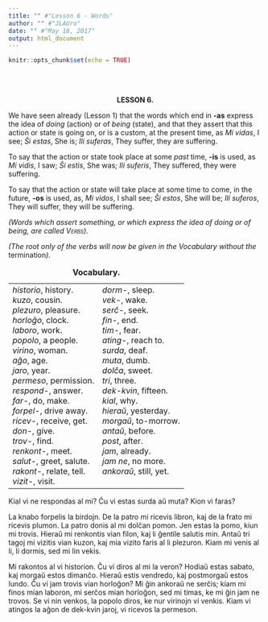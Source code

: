 ```yaml
---
title: "" #"Lesson 6 - Words"
author: "" #"JLAUro"
date: "" #"May 18, 2017"
output: html_document
---
```


```r
knitr::opts_chunk$set(echo = TRUE)
```

<br/><br/>

<center><b>LESSON 6.</b></center>

<p>We have seen already (Lesson 1) that the words which end in
<b>-as</b> express the idea of <i>doing</i> (action) or of
<i>being</i> (state), and that they assert that this action or
state is going on, or is a custom, at the present time, as <i>Mi
vidas</i>, I see; <i>&#348;i estas</i>, She is; <i>Ili
suferas</i>, They suffer, they are suffering.</p>

<p>To say that the action or state took place at some <i>past</i>
time, <b>-is</b> is used, as <i>Mi vidis</i>, I saw; <i>&#348;i
estis</i>, She was; <i>Ili suferis</i>, They suffered, they were
suffering.</p>

<!-- =============================021.png============================ -->
<p>To say that the action or state will take place at some time
to come, in the future, <b>-os</b> is used, as, <i>Mi vidos</i>,
I shall see; <i>&#348;i estos</i>, She will be; <i>Ili
suferos</i>, They will suffer, they will be suffering.</p>

<p><i>(Words which assert something, or which express the idea of
doing or of being, are called <span style=
"font-variant: small-caps">Verbs</span>).</i></p>

<p><i>(The root only of the verbs will now be given in the
Vocabulary without the</i> termination<i>).</i></p>

<center>
<table cellspacing="8">
<caption><b>Vocabulary.</b></caption>

<tr>
<td nowrap valign="top"><i>historio</i>, history.<br>
 <i>kuzo</i>, cousin.<br>
 <i>plezuro</i>, pleasure.<br>
 <i>horlo&#285;o</i>, clock.<br>
 <i>laboro</i>, work.<br>
 <i>popolo</i>, a people.<br>
 <i>virino</i>, woman.<br>
 <i>a&#285;o</i>, age.<br>
 <i>jaro</i>, year.<br>
 <i>permeso</i>, permission.<br>
 <i>respond-</i>, answer.<br>
 <i>far-</i>, do, make.<br>
 <i>forpel-</i>, drive away.<br>
 <i>ricev-</i>, receive, get.<br>
 <i>don-</i>, give.<br>
 <i>trov-</i>, find.<br>
 <i>renkont-</i>, meet.<br>
 <i>salut-</i>, greet, salute.<br>
 <i>rakont-</i>, relate, tell.<br>
 <i>vizit-</i>, visit.</td>
<td nowrap valign="top"><i>dorm-</i>, sleep.<br>
 <i>vek-</i>, wake.<br>
 <i>ser&#265;-</i>, seek.<br>
 <i>fin-</i>, end.<br>
 <i>tim-</i>, fear.<br>
 <i>ating-</i>, reach to.<br>
 <i>surda</i>, deaf.<br>
 <i>muta</i>, dumb.<br>
 <i>dol&#265;a</i>, sweet.<br>
 <i>tri</i>, three.<br>
 <i>dek-kvin</i>, fifteen.<br>
 <i>kial</i>, why.<br>
 <i>hiera&#365;</i>, yesterday.<br>
 <i>morga&#365;</i>, to-morrow.<br>
 <i>anta&#365;</i>, before.<br>
 <i>post</i>, after.<br>
 <i>jam</i>, already.<br>
 <i>jam ne</i>, no more.<br>
 <i>ankora&#365;</i>, still, yet.</td>
</tr>
</table>
</center>

<p>Kial vi ne respondas al mi? &#264;u vi estas surda a&#365;
muta? Kion vi faras?</p>

<!-- =============================022.png============================ -->
<p>La knabo forpelis la birdojn. De la patro mi ricevis libron,
kaj de la frato mi ricevis plumon. La patro donis al mi
dol&#265;an pomon. Jen estas la pomo, kiun mi trovis. Hiera&#365;
mi renkontis vian filon, kaj li &#285;entile salutis min.
Anta&#365; tri tagoj mi vizitis vian kuzon, kaj mia vizito faris
al li plezuron. Kiam mi venis al li, li dormis, sed mi lin
vekis.</p>

<p>Mi rakontos al vi historion. &#264;u vi diros al mi la veron?
Hodia&#365; estas sabato, kaj morga&#365; estos diman&#265;o.
Hiera&#365; estis vendredo, kaj postmorga&#365; estos lundo.
&#264;u vi jam trovis vian horlo&#285;on? Mi &#285;in
ankora&#365; ne ser&#265;is; kiam mi finos mian laboron, mi
ser&#265;os mian horlo&#285;on, sed mi timas, ke mi &#285;in jam
ne trovos. Se vi nin venkos, la popolo diros, ke nur virinojn vi
venkis. Kiam vi atingos la a&#285;on de dek-kvin jaroj, vi
ricevos la permeson.</p>
